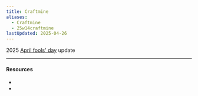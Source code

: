 ```yaml
---
title: Craftmine
aliases:
  - Craftmine
  - 25w14craftmine
lastUpdated: 2025-04-26
---
```



2025 [April fools' day](/aprilfoolsday) update

<Yb src="https://www.youtube.com/embed/8Ou2HQOxSHU" />

---

#### Resources

- <Wiki path="w/April_Fools%27_Day_jokes" />
- <Blog path="the-craftmine-update" />